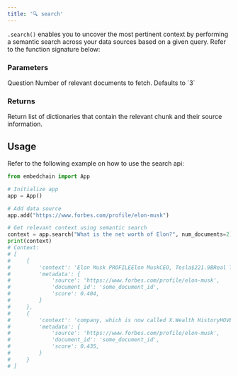 ```yaml
---
title: '🔍 search'
---
```


`.search()` enables you to uncover the most pertinent context by performing a semantic search across your data sources based on a given query. Refer to the function signature below:

### Parameters

<ParamField path="query" type="str">
    Question
</ParamField>
<ParamField path="num_documents" type="int" optional>
    Number of relevant documents to fetch. Defaults to `3`
</ParamField>

### Returns

<ResponseField name="answer" type="dict">
    Return list of dictionaries that contain the relevant chunk and their source information.
</ResponseField>

## Usage

Refer to the following example on how to use the search api:

```python Code example
from embedchain import App

# Initialize app
app = App()

# Add data source
app.add("https://www.forbes.com/profile/elon-musk")

# Get relevant context using semantic search
context = app.search("What is the net worth of Elon?", num_documents=2)
print(context)
# Context:
# [
#     {
#         'context': 'Elon Musk PROFILEElon MuskCEO, Tesla$221.9BReal Time Net Worth ...',
#         'metadata': {
#             'source': 'https://www.forbes.com/profile/elon-musk',
#             'document_id': 'some_document_id',
#             'score': 0.404,
#         }
#     },
#     {
#         'context': 'company, which is now called X.Wealth HistoryHOVER TO REVEAL NET WORTH ...',
#         'metadata': {
#             'source': 'https://www.forbes.com/profile/elon-musk',
#             'document_id': 'some_document_id',
#             'score': 0.435,
#         }
#     }
# ]
```
